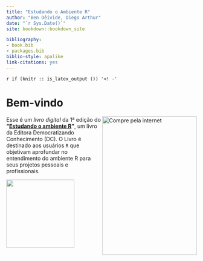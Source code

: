 ```yaml
--- 
title: "Estudando o Ambiente R"
author: "Ben Dêivide, Diego Arthur"
date: "`r Sys.Date()`"
site: bookdown::bookdown_site

bibliography:
- book.bib
- packages.bib
biblio-style: apalike
link-citations: yes
---
```


`r if (knitr :: is_latex_output ()) '<! -'` 

# Bem-vindo {-}

<a href="http://bendeivide.github.io/cursor"><img src="capa.png" align="right" width="250" height="366" class="cover" alt="Compre pela internet" /></a> Esse é um *livro digital* da 1ª edição do __"[Estudando o ambiente R]()"__, um livro da Editora Democratizando Conhecimento (DC). O Livro é destinado aos usuários `R` que objetivam aprofundar no entendimento do ambiente R para seus projetos pessoais e profissionais.


![](Logo-DC-preto2.png){width="180"}
